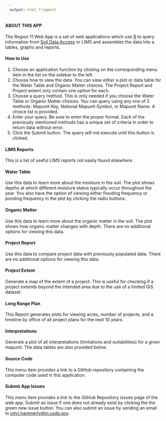 ---
  output: html_fragment
---
#### ABOUT THIS APP

The Region 11 Web App is a set of web applications which use [R](https://www.r-project.org/) to query information from [Soil Data Access](https://sdmdataaccess.nrcs.usda.gov/) or LIMS and assembles the data into a tables, graphs and reports.

#### How to Use

  1. Choose an application function by clicking on the corresponding menu item in the list on the sidebar to the left.
  2. Choose how to view the data.  You can view either a plot or data table for the Water Table and Organic Matter choices.  The Project Report and Project extent only contain one option for each.
  3. Choose a query method.  This is only needed if you choose the Water Table or Organic Matter choices.  You can query using any one of 3 methods:  Mapunit Key, National Mapunit Symbol, or Mapunit Name.  A choice list is provided.
  4. Enter your query.  Be sure to enter the proper format.  Each of the previously mentioned methods has a unique set of criteria in order to return data without error.
  5. Click the Submit button.  The query will not execute until this button is clicked.

#### LIMS Reports

This is a list of useful LIMS reports not easily found elsewhere.

#### Water Table

Use this data to learn more about the moisture in the soil.  The plot shows depths at which different moisture status typically occur throughout the year.  You also have the option of viewing either flooding frequency or ponding frequency in the plot by clicking the radio buttons.

#### Organic Matter

Use this data to learn more about the organic matter in the soil.  The plot shows how organic matter changes with depth.  There are no additional options for viewing this data.

#### Project Report

Use this data to compare project data with previously populated data.  There are no additional options for viewing this data.

#### Project Extent

Generate a map of the extent of a project.  This is useful for checking if a project extends beyond the intended area due to the use of a limited GIS dataset.

#### Long Range Plan

This Report generates plots for viewing acres, number of projects, and a timeline by office of all project plans for the next 10 years.

#### Interpretations

Generate a plot of all interpretations (limitations and suitabilities) for a given mapunit.  The data tables are also provided below.

#### Source Code

This menu item provides a link to a GitHub repository containing the computer code used in this application.

#### Submit App Issues

This menu item provides a link to the GitHub Repository issues page of the web app.  Submit an issue if one does not already exist by clicking the the green new issue button.  You can also submit an issue by sending an email to <john.hammerly@in.usda.gov>.